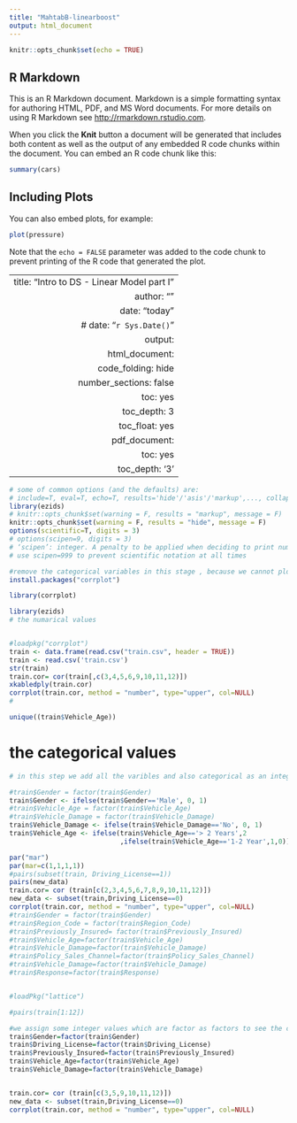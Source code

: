 ```yaml
---
title: "MahtabB-linearboost"
output: html_document
---
```


```r
knitr::opts_chunk$set(echo = TRUE)
```

## R Markdown

This is an R Markdown document. Markdown is a simple formatting syntax for authoring HTML, PDF, and MS Word documents. For more details on using R Markdown see <http://rmarkdown.rstudio.com>.

When you click the **Knit** button a document will be generated that includes both content as well as the output of any embedded R code chunks within the document. You can embed an R code chunk like this:

```r
summary(cars)
```

## Including Plots

You can also embed plots, for example:

```r
plot(pressure)
```

Note that the `echo = FALSE` parameter was added to the code chunk to prevent printing of the R code that generated the plot.


---
  title: "Intro to DS - Linear Model part I"
author: ""
date: "today"
# date: "`r Sys.Date()`"
output:
  html_document:
  code_folding: hide
number_sections: false
toc: yes
toc_depth: 3
toc_float: yes
pdf_document:
  toc: yes
toc_depth: '3'
---
  
```r
# some of common options (and the defaults) are: 
# include=T, eval=T, echo=T, results='hide'/'asis'/'markup',..., collapse=F, warning=T, message=T, error=T, cache=T, fig.width=6, fig.height=4, fig.dim=c(6,4) #inches, fig.align='left'/'center','right', 
library(ezids)
# knitr::opts_chunk$set(warning = F, results = "markup", message = F)
knitr::opts_chunk$set(warning = F, results = "hide", message = F)
options(scientific=T, digits = 3) 
# options(scipen=9, digits = 3) 
# ‘scipen’: integer. A penalty to be applied when deciding to print numeric values in fixed or exponential notation.  Positive values bias towards fixed and negative towards scientific notation: fixed notation will be preferred unless it is more than ‘scipen’ digits wider.
# use scipen=999 to prevent scientific notation at all times
```



```r
#remove the categorical variables in this stage , because we cannot plot the categorical values here
install.packages("corrplot")

library(corrplot)

library(ezids)
# the numarical values


#loadpkg("corrplot")
train <- data.frame(read.csv("train.csv", header = TRUE))
train <- read.csv('train.csv')
str(train)
train.cor= cor(train[,c(3,4,5,6,9,10,11,12)])
xkabledply(train.cor)
corrplot(train.cor, method = "number", type="upper", col=NULL)
#
```
```r
unique((train$Vehicle_Age))
```
# the categorical values
```r
# in this step we add all the varibles and also categorical as an integer to see how they impact the other variables

#train$Gender = factor(train$Gender)
train$Gender <- ifelse(train$Gender=='Male', 0, 1)
#train$Vehicle_Age = factor(train$Vehicle_Age)
#train$Vehicle_Damage = factor(train$Vehicle_Damage)
train$Vehicle_Damage <- ifelse(train$Vehicle_Damage=='No', 0, 1)
train$Vehicle_Age <- ifelse(train$Vehicle_Age=='> 2 Years',2
                            ,ifelse(train$Vehicle_Age=='1-2 Year',1,0))

par("mar")
par(mar=c(1,1,1,1))
#pairs(subset(train, Driving_License==1))
pairs(new_data)
train.cor= cor (train[c(2,3,4,5,6,7,8,9,10,11,12)])
new_data <- subset(train,Driving_License==0)
corrplot(train.cor, method = "number", type="upper", col=NULL)
#train$Gender = factor(train$Gender)
#train$Region_Code = factor(train$Region_Code)
#train$Previously_Insured= factor(train$Previously_Insured)
#train$Vehicle_Age=factor(train$Vehicle_Age)
#train$Vehicle_Damage=factor(train$Vehicle_Damage)
#train$Policy_Sales_Channel=factor(train$Policy_Sales_Channel)
#train$Vehicle_Damage=factor(train$Vehicle_Damage)
#train$Response=factor(train$Response)


#loadPkg("lattice")

#pairs(train[1:12])

```
```r
#we assign some integer values which are factor as factors to see the cor between all the variables
train$Gender=factor(train$Gender)
train$Driving_License=factor(train$Driving_License)
train$Previously_Insured=factor(train$Previously_Insured)
train$Vehicle_Age=factor(train$Vehicle_Age)
train$Vehicle_Damage=factor(train$Vehicle_Damage)


train.cor= cor (train[c(3,5,9,10,11,12)])
new_data <- subset(train,Driving_License==0)
corrplot(train.cor, method = "number", type="upper", col=NULL)


```
